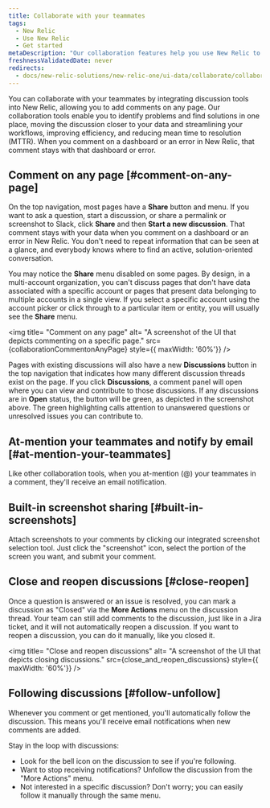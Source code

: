 ```yaml
---
title: Collaborate with your teammates
tags:
  - New Relic 
  - Use New Relic
  - Get started
metaDescription: "Our collaboration features help you use New Relic to solve problems together."
freshnessValidatedDate: never
redirects:
  - docs/new-relic-solutions/new-relic-one/ui-data/collaborate/collaboration-slack-integration/
---
```





You can collaborate with your teammates by integrating discussion tools into New Relic, allowing you to add comments on any page. Our collaboration tools enable you to identify problems and find solutions in one place, moving the discussion closer to your data and streamlining your workflows, improving efficiency, and reducing mean time to resolution (MTTR). When you comment on a dashboard or an error in New Relic, that comment stays with that dashboard or error.

## Comment on any page [#comment-on-any-page]

On the top navigation, most pages have a **Share** button and menu. If you want to ask a question, start a discussion, or share a permalink or screenshot to Slack, click **Share** and then **Start a new discussion**. That comment stays with your data when you comment on a dashboard or an error in New Relic. You don't need to repeat information that can be seen at a glance, and everybody knows where to find an active, solution-oriented conversation.

You may notice the **Share** menu disabled on some pages. By design, in a multi-account organization, you can't discuss pages that don't have data associated with a specific account or pages that present data belonging to multiple accounts in a single view. If you select a specific account using the account picker or click through to a particular item or entity, you will usually see the **Share** menu.

<img
  title= "Comment on any page"
  alt= "A screenshot of the UI that depicts commenting on a specific page."
  src={collaborationCommentonAnyPage}
  style={{ maxWidth: '60%'}}
/>

Pages with existing discussions will also have a new **Discussions** button in the top navigation that indicates how many different discussion threads exist on the page. If you click **Discussions**, a comment panel will open where you can view and contribute to those discussions. If any discussions are in **Open** status, the button will be green, as depicted in the screenshot above. The green highlighting calls attention to unanswered questions or unresolved issues you can contribute to. 

## At-mention your teammates and notify by email [#at-mention-your-teammates]

Like other collaboration tools, when you at-mention (@) your teammates in a comment, they'll receive an email notification. 

## Built-in screenshot sharing [#built-in-screenshots]

Attach screenshots to your comments by clicking our integrated screenshot selection tool. Just click the "screenshot" icon, select the portion of the screen you want, and submit your comment. 

## Close and reopen discussions [#close-reopen]

Once a question is answered or an issue is resolved, you can mark a discussion as "Closed" via the **More Actions** menu on the discussion thread. Your team can still add comments to the discussion, just like in a Jira ticket, and it will not automatically reopen a discussion. If you want to reopen a discussion, you can do it manually, like you closed it.

<img
  title= "Close and reopen discussions"
  alt= "A screenshot of the UI that depicts closing discussions."
  src={close_and_reopen_discussions}
  style={{ maxWidth: '60%'}}
/>

## Following discussions  [#follow-unfollow]

Whenever you comment or get mentioned, you'll automatically follow the discussion. This means you'll receive email notifications when new comments are added.

Stay in the loop with discussions:

* Look for the bell icon on the discussion to see if you're following.
* Want to stop receiving notifications? Unfollow the discussion from the "More Actions" menu.
* Not interested in a specific discussion? Don't worry; you can easily follow it manually through the same menu.

